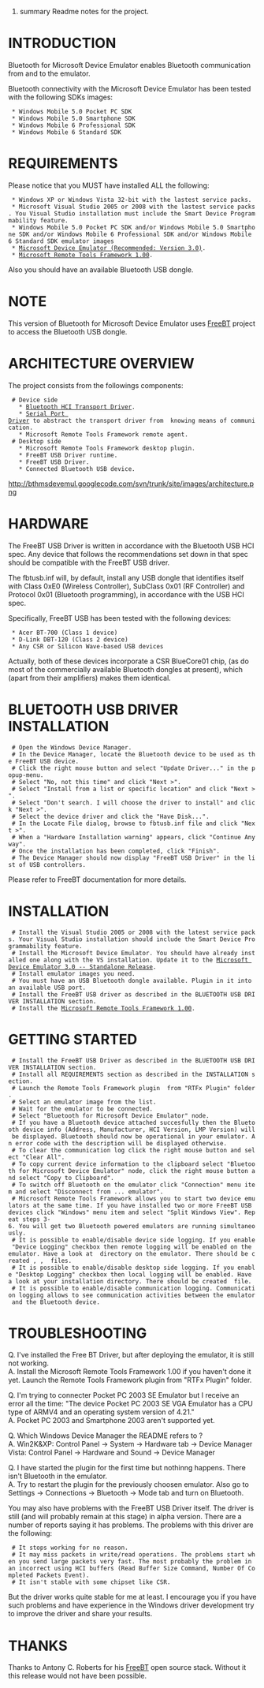 ﻿#summary Readme notes for the project.

= INTRODUCTION =

Bluetooth for Microsoft Device Emulator enables Bluetooth communication from and to the emulator.

Bluetooth connectivity with the Microsoft Device Emulator has been tested with the following SDKs images:
  * Windows Mobile 5.0 Pocket PC SDK
  * Windows Mobile 5.0 Smartphone SDK
  * Windows Mobile 6 Professional SDK
  * Windows Mobile 6 Standard SDK

= REQUIREMENTS =

Please notice that you MUST have installed ALL the following:

  * Windows XP or Windows Vista 32-bit with the lastest service packs.
  * Microsoft Visual Studio 2005 or 2008 with the lastest service packs. You Visual Studio installation must include the Smart Device Programmability feature.
  * Windows Mobile 5.0 Pocket PC SDK and/or Windows Mobile 5.0 Smartphone SDK and/or Windows Mobile 6 Professional SDK and/or Windows Mobile 6 Standard SDK emulator images
  * [http://www.microsoft.com/downloads/details.aspx?familyid=A6F6ADAF-12E3-4B2F-A394-356E2C2FB114&displaylang=en Microsoft Device Emulator (Recommended: Version 3.0)].
  * [http://www.microsoft.com/downloads/details.aspx?FamilyID=35e9ef0f-833f-4987-9d1f-157a0a6a76e4&DisplayLang=en Microsoft Remote Tools Framework 1.00].

Also you should have an available Bluetooth USB dongle.

= NOTE =

This version of Bluetooth for Microsoft Device Emulator uses [http://freebt.net/ FreeBT] project  to access the Bluetooth USB dongle.

= ARCHITECTURE OVERVIEW =

The project consists from the followings components: 
  # Device side 
    * [http://msdn.microsoft.com/en-us/library/ms890918.aspx Bluetooth HCI Transport Driver].
    * [http://msdn.microsoft.com/en-us/library/ms923741.aspx Serial Port Driver] to abstract the transport driver from  knowing means of communication.
    * Microsoft Remote Tools Framework remote agent.
  # Desktop side
    * Microsoft Remote Tools Framework desktop plugin.
    * FreeBT USB Driver runtime.
    * FreeBT USB Driver.
    * Connected Bluetooth USB device.

http://bthmsdevemul.googlecode.com/svn/trunk/site/images/architecture.png 

= HARDWARE =

The FreeBT USB Driver is written in accordance with the  Bluetooth USB HCI spec. Any device that follows
the recommendations set down in that spec should be compatible with the FreeBT USB driver.

The fbtusb.inf will, by default, install any USB dongle that identifies itself with Class 0xE0 (Wireless Controller),
SubClass 0x01 (RF Controller) and Protocol 0x01 (Bluetooth programming), in accordance with the USB HCI spec.

Specifically, FreeBT USB has been tested with the following devices:

  * Acer BT-700 (Class 1 device)
  * D-Link DBT-120 (Class 2 device)
  * Any CSR or Silicon Wave-based USB devices

Actually, both of these devices incorporate a CSR BlueCore01 chip, (as do most of the commercially available
Bluetooth dongles at present), which (apart from their amplifiers) makes them identical.


= BLUETOOTH USB DRIVER INSTALLATION =

  # Open the Windows Device Manager.
  # In the Device Manager, locate the Bluetooth device to be used as the FreeBT USB device.
  # Click the right mouse button and select "Update Driver..." in the popup-menu.
  # Select "No, not this time" and click "Next >".
  # Select "Install from a list or specific location" and click "Next >".
  # Select "Don't search. I will choose the driver to install" and click "Next >".
  # Select the device driver and click the "Have Disk...".
  # In the Locate File dialog, browse to fbtusb.inf file and click "Next >".
  # When a "Hardware Installation warning" appears, click "Continue Anyway".
  # Once the installation has been completed, click "Finish".
  # The Device Manager should now display "FreeBT USB Driver" in the list of USB controllers.

Please refer to FreeBT documentation for more details.

= INSTALLATION =

  # Install the Visual Studio 2005 or 2008 with the latest service packs. Your Visual Studio installation should include the Smart Device Programmability feature.
  # Install the Microsoft Device Emulator. You should have already installed one along with the VS installation. Update it to the [http://www.microsoft.com/downloads/details.aspx?familyid=A6F6ADAF-12E3-4B2F-A394-356E2C2FB114&displaylang=en Microsoft Device Emulator 3.0 -- Standalone Release].
  # Install emulator images you need.
  # You must have an USB Bluetooth dongle available. Plugin in it into an available USB port.
  # Install the FreeBT USB driver as described in the BLUETOOTH USB DRIVER INSTALLATION section.
  # Install the [http://www.microsoft.com/downloads/details.aspx?FamilyID=35e9ef0f-833f-4987-9d1f-157a0a6a76e4&DisplayLang=en Microsoft Remote Tools Framework 1.00].

= GETTING STARTED =

  # Install the FreeBT USB Driver as described in the BLUETOOTH USB DRIVER INSTALLATION section.
  # Install all REQUIREMENTS section as described in the INSTALLATION section.
  # Launch the Remote Tools Framework plugin {{{BthEmulManager.cetool}}} from "RTFx Plugin" folder.
  # Select an emulator image from the list.
  # Wait for the emulator to be connected.
  # Select "Bluetooth for Microsoft Device Emulator" node.
  # If you have a Bluetooth device attached succesfully then the Bluetooth device info (Address, Manufacturer, HCI Version, LMP Version) will be displayed. Bluetooth should now be operational in your emulator. An error code with the description will be displayed otherwise.
  # To clear the communication log click the right mouse button and select "Clear All".
  # To copy current device information to the clipboard select "Bluetooth for Microsoft Device Emulator" node, click the right mouse button and select "Copy to Clipboard".
  # To switch off Bluetooth on the emulator click "Connection" menu item and select "Disconnect from ... emulator".
  # Microsoft Remote Tools Framework allows you to start two device emulators at the same time. If you have installed two or more FreeBT USB devices click "Windows" menu item and select "Split Windows View". Repeat steps 3-6. You will get two Bluetooth powered emulators are running simultaneously.
  # It is possible to enable/disable device side logging. If you enable "Device Logging" checkbox then remote logging will be enabled on the emulator. Have a look at {{{\\Temp}}} directory on the emulator. There should be created {{{btd_bthemul_0.txt}}}, {{{btd_BthEmulAgent_0.txt}}}, {{{btd_bthemulcom_0.txt}}} files.
  # It is possible to enable/disable desktop side logging. If you enable "Desktop Logging" checkbox then local logging will be enabled. Have a look at your installation directory. There should be created {{{BthEmulManager.txt}}} file.
  # It is possible to enable/disable communication logging. Communication logging allows to see communication activities between the emulator and the Bluetooth device.

= TROUBLESHOOTING =

Q. I've installed the Free BT Driver, but after deploying the emulator, it is still not working.<br>
A. Install the Microsoft Remote Tools Framework 1.00 if you haven't done it yet. Launch the Remote Tools Framework plugin {{{BthEmulManager.cetool}}} from "RTFx Plugin" folder.


Q. I'm trying to connecter Pocket PC 2003 SE Emulator but I receive an error all the time: "The device Pocket PC 2003 SE VGA Emulator has a CPU type of ARMV4 and an operating system version of 4.21."<br>
A. Pocket PC 2003 and Smartphone 2003 aren't supported yet.


Q. Which Windows Device Manager the README refers to ?<br>
A. Win2K&XP: Control Panel -> System -> Hardware tab -> Device Manager
<br>Vista: Control Panel -> Hardware and Sound -> Device Manager


Q. I have started the {{{BthEmulManager.cetool}}} plugin for the first time but nothinng happens. There isn't Bluetooth in the emulator.<br>
A. Try to restart the plugin for the previously choosen emulator. Also go to Settings -> Connections -> Bluetooth -> Mode tab and turn on Bluetooth.

You may also have problems with the FreeBT USB Driver itself. The driver is still (and will probably remain at this stage) in alpha version. 
There are a number of reports saying it has problems. The problems with this driver are the following:
  # It stops working for no reason.
  # It may miss packets in write/read operations. The problems start when you send large packets very fast. The most probably the problem in an incorrect using HCI buffers (Read Buffer Size Command, Number Of Completed Packets Event).
  # It isn't stable with some chipset like CSR.

But the driver works quite stable for me at least. I encourage you if you have such problems and have experience in the Windows driver development
try to improve the driver and share your results.


= THANKS =

Thanks to Antony C. Roberts for his [http://freebt.net/ FreeBT] open source stack. Without it this release would not have been possible.
